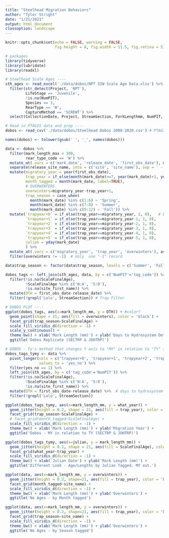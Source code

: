 ```yaml
---
title: "Steelhead Migration Behaviors"
author: "Tyler Stright"
date: "1/21/2021"
output: html_document
classoption: landscape
---
```


```r
knitr::opts_chunk$set(echo = FALSE, warning = FALSE,
                      fig.height = 8, fig.width = 11.5, fig.retina = 5)

# packages
library(tidyverse)
library(lubridate)
library(readxl)

# Steelhead Scale Ages ----
sth_ages <- read_excel('./data/dobos/NPT 32W Scale Age Data.xlsx') %>%
  filter(str_detect(Project, 'NPT'),
         LifeStage == 'Juvenile',
         !is.na(NumPIT),
         Species == 3,
         RearType == 'W',
         CaptureMethod == 'SCREWT') %>%
  select(CollectionDate, Project, StreamSection, ForkLengthmm, NumPIT, ScaleFinalAge)

# Read in PTAGIS data and prep ----
dobos <- read_csv('./data/dobos/Steelhead Dobos 2008-2020.csv') # PTAGIS query data

names(dobos) <- tolower(gsub(' ', '_', names(dobos)))

data <- dobos %>%
  filter(mark_length_max < 300,
         rear_type_code == 'W') %>%
  mutate_at(.vars = c('mark_date', 'release_date', 'first_obs_date'), mdy) %>%
  separate(release_site_name, into = c('site', 'site_name'), sep = ' - ') %>%
  mutate(migratory_year = year(first_obs_date),
         trap_year = if_else(month(mark_date)>=7, year(mark_date)+1, year(mark_date)),
         month_tagged = month(mark_date, label=TRUE),
         # OVERWINTERS
         overwinters=migratory_year-trap_year+1,
         trap_season = case_when(
           month(mark_date) %in% c(1:6) ~ 'Spring',
           month(mark_date) %in% c(7:8) ~ 'Summer',
           month(mark_date) %in% c(9:12) ~ 'Fall')) %>%
  mutate(`trapyear+0` = if_else(trap_year==migratory_year, 1, 0),   # binary of when fish traveled
         `trapyear+1` = if_else(trap_year==migratory_year-1, 1, 0),
         `trapyear+2` = if_else(trap_year==migratory_year-2, 1, 0),
         `trapyear+3` = if_else(trap_year==migratory_year-3, 1, 0),
         `trapyear+4` = if_else(trap_year==migratory_year-4, 1, 0),
         `trapyear+5` = if_else(trap_year==migratory_year-5, 1, 0),
         julian = yday(mark_date)
         ) %>%
  mutate_at(.vars = c('migratory_year', 'trap_year', 'overwinters'), as.factor) %>%
  filter(overwinters != -1)  # only  one "-1" record

data$trap_season <- factor(data$trap_season, levels = c('Summer', 'Fall', 'Spring'))

dobos_tags <- left_join(sth_ages, data, by = c('NumPIT'='tag_code')) %>%
  filter(!is.na(ScaleFinalAge),
         !ScaleFinalAge %in% c('N:A', '5:0'),
         !is.na(site_first_name)) %>%
  mutate(DTH = first_obs_date-release_date) %>%
  filter(!grepl('Lolo', StreamSection)) # Trap Filter
```

\n

```r
# DOBOS PLOT ----
ggplot(dobos_tags, aes(x=mark_length_mm, y = DTH)) + #color?
  geom_point(shape = 21, aes(fill = overwinters), color = 'black') +
  facet_grid(trap_season~ScaleFinalAge) +
  scale_fill_viridis_d(direction = -1) +
  scale_y_continuous() +
  theme_bw() + xlab('Mark Length (mm)') + ylab('Days to Hydrosystem Detection') +
  ggtitle('Dobos Replicate (SECTRP & JOHTRP)')
```

\n

```r
# DOBOS - Ty's method that changes Y axis to "MY" in relation to "TY" (trap year) ----
dobos_tags_tymy <- data %>%
  pivot_longer(cols = c('trapyear+0', 'trapyear+1', 'trapyear+2', 'trapyear+3', 'trapyear+4', 'trapyear+5'), names_to = 'what_year',
               values_to = 'yes_no') %>%
  filter(yes_no == 1) %>%
  left_join(sth_ages, by = c('tag_code'='NumPIT')) %>%
  filter(!is.na(ScaleFinalAge),
         !ScaleFinalAge %in% c('N:A', '5:0'),
         !is.na(site_first_name)) %>%
  mutate(DTH = first_obs_date-release_date) %>%  # days to hydrosystem detection
  filter(!grepl('Lolo', StreamSection))

ggplot(dobos_tags_tymy, aes(x=mark_length_mm, y = what_year)) +
  geom_jitter(height = 0.2, shape = 21, aes(fill = trap_year), color = 'black') +
  facet_grid(trap_season~ScaleFinalAge) +
  # facet_grid(month_tagged~ScaleFinalAge) +
  scale_fill_viridis_d(direction = -1) +
  theme_bw() + xlab('Mark Length (mm)') + ylab('Migration Year') +
  ggtitle('Dobos - MY in relation to TY (SECTRP & JOHTRP)')
```

\n

```r
ggplot(dobos_tags_tymy, aes(x=julian, y = mark_length_mm)) + 
  geom_jitter(height = 0.2, shape = 21, aes(fill = ScaleFinalAge), color = 'black') +
  facet_grid(what_year~trap_year) + 
  scale_fill_viridis_d(direction = -1) +
  theme_bw() + xlab('Julian Date') + ylab('Mark Length (mm)') +
  ggtitle('Different Look - Age/Lengths by Julian Tagged. MY out.')
```

\n

```r
ggplot(data, aes(x=mark_length_mm, y = overwinters)) + 
  geom_jitter(height = 0.2, shape=21, aes(fill = trap_year), color = 'black') +
  facet_grid(month_tagged~site_name) +
  scale_fill_viridis_d(direction = -1) +
  theme_bw() + xlab('Mark Length (mm)') + ylab('Overwinters') +
  ggtitle('No Ages - by Month tagged')
```

\n

```r
ggplot(data, aes(x=mark_length_mm, y = overwinters)) + 
  geom_jitter(height = 0.2, shape=21, aes(fill = trap_year), color = 'black') +
  facet_grid(trap_season~site_name) +
  scale_fill_viridis_d(direction = -1) +
  theme_bw() + xlab('Mark Length (mm)') + ylab('Overwinters') +
  ggtitle('No Ages - by Season tagged')

```


